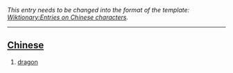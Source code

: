 ''This entry needs to be changed into the format of the template: [[Wiktionary:Entries on Chinese characters]].''

----

== [[Chinese]] ==
# [[dragon]]